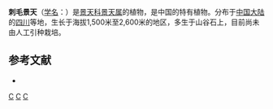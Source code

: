 {{Speciesbox 
| taxon = Sedum stimulosum
| authority = [[傅坤俊|K. T. Fu]]
}}

'''刺毛景天'''（[[学名|学名]]：{{lang|la|''Sedum stimulosum''}}）是[[景天科|景天科]][[景天属|景天属]]的植物，是中国的特有植物。分布于[[中国大陆|中国大陆]]的[[四川|四川]]等地，生长于海拔1,500米至2,600米的地区，多生于山谷石上，目前尚未由人工引种栽培。

== 参考文献 ==
{{refbegin}}
* {{cite web| url =http://www.bioinfo.cn/db05/KmzwSpecies.php?action=view&id=6114| title =刺毛景天| work =中国高等植物数据库全库| publisher =中国科学院微生物研究所| author =昆明植物研究所| accessdate =2009-02-25| deadurl =yes| archiveurl =https://web.archive.org/web/20160305060357/http://www.bioinfo.cn/db05/KmzwSpecies.php?action=view&id=6114| archivedate =2016-03-05}}
{{refend}}
{{Taxonbar|from=Q10898614}}

{{DEFAULTSORT:Sedum stimulosum}}
[[Category:景天属|C]]
[[Category:中國特有植物|C]]
[[Category:四川植物|C]]
